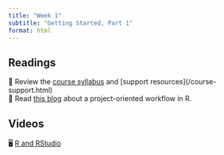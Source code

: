 ```yaml
---
title: "Week 1"
subtitle: "Getting Started, Part 1"
format: html
---
```


## Readings

| 📖 Review the [course syllabus](/course-syllabus.html) and \[support resources\](/course-support.html)
| 📖 Read [this blog](https://www.tidyverse.org/blog/2017/12/workflow-vs-script/) about a project-oriented workflow in R.

## Videos

| 🖥️ [R and RStudio](https://www.youtube.com/watch?v=gssjyyl7vxI)
